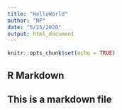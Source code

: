 ```yaml
---
title: "HelloWorld"
author: "NP"
date: "5/25/2020"
output: html_document
---
```


```r
knitr::opts_chunk$set(echo = TRUE)
```

## R Markdown

## This is a markdown file

